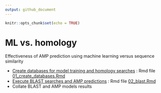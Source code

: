 ```yaml
---
output: github_document
---
```


```r
knitr::opts_chunk$set(echo = TRUE)
```

# ML vs. homology

Effectiveness of AMP prediction using machine learning versus sequence similarity 


- [Create databases for model training and homology searches](01_create_databases.md) : Rmd file [01_create_databases.Rmd](01_create_databases.Rmd)
- [Execute BLAST searches and AMP predictions](02_blast.md) : Rmd file [02_blast.Rmd](02_blast.Rmd)
- Collate BLAST and AMP models results


